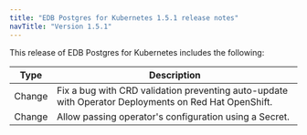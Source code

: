 ```yaml
---
title: "EDB Postgres for Kubernetes 1.5.1 release notes"
navTitle: "Version 1.5.1"
---
```


This release of EDB Postgres for Kubernetes includes the following:

| Type           | Description                                                                                                                        |
| -------------- | ---------------------------------------------------------------------------------------------------------------------------------- |
| Change | Fix a bug with CRD validation preventing auto-update with Operator Deployments on Red Hat OpenShift. |
| Change | Allow passing operator's configuration using a Secret. |



